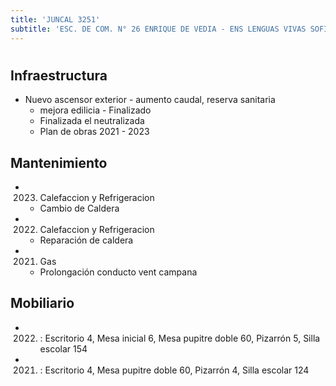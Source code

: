 ```yaml
---
title: 'JUNCAL 3251'
subtitle: 'ESC. DE COM. N° 26 ENRIQUE DE VEDIA - ENS LENGUAS VIVAS SOFIA DE SPANGENBERG - ESCUELA DE MAESTROS ([A] 04)'
---
```


#
## Infraestructura

* Nuevo ascensor exterior - aumento caudal, reserva sanitaria 
    + mejora edilicia - Finalizado 
    + Finalizada el neutralizada 
    + Plan de obras 2021 - 2023 






## Mantenimiento

*  (2023) Calefaccion y Refrigeracion 
    + Cambio de Caldera

*  (2022) Calefaccion y Refrigeracion 
    + Reparación de caldera

*  (2021) Gas 
    + Prolongación conducto vent campana





## Mobiliario

*  (2022) : Escritorio 4, Mesa inicial 6, Mesa pupitre doble 60, Pizarrón 5, Silla escolar 154 

*  (2021) : Escritorio 4, Mesa pupitre doble 60, Pizarrón 4, Silla escolar 124 



